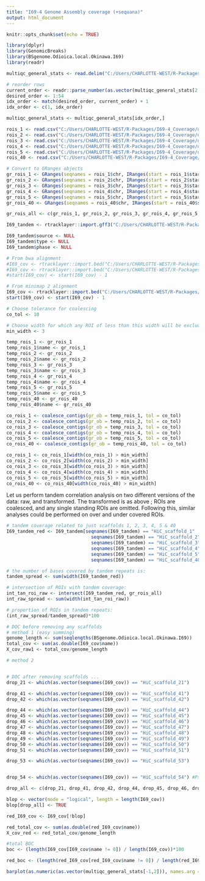 ```yaml
---
title: "I69-4 Genome Assembly coverage (+sequana)"
output: html_document
---
```


```r
knitr::opts_chunk$set(echo = TRUE)
```

```r
library(dplyr)
library(GenomicBreaks)
library(BSgenome.Odioica.local.Okinawa.I69)
library(readr)

```

```r

multiqc_general_stats <- read.delim("C:/Users/CHARLOTTE-WEST/R-Packages/I69-4_Coverage/data/multiqc_general_stats.txt", header=FALSE)

# reorder rows
current_order <- readr::parse_number(as.vector(multiqc_general_stats[2:dim(multiqc_general_stats)[1],1]))
desired_order <- 1:54
idx_order <- match(desired_order, current_order) + 1
idx_order <- c(1, idx_order)

multiqc_general_stats <- multiqc_general_stats[idx_order,]
```


```r
rois_1 <- read.csv("C:/Users/CHARLOTTE-WEST/R-Packages/I69-4_Coverage/data/rois_scaf_1.csv")
rois_2 <- read.csv("C:/Users/CHARLOTTE-WEST/R-Packages/I69-4_Coverage/data/rois_scaf_2.csv")
rois_3 <- read.csv("C:/Users/CHARLOTTE-WEST/R-Packages/I69-4_Coverage/data/rois_scaf_3.csv")
rois_4 <- read.csv("C:/Users/CHARLOTTE-WEST/R-Packages/I69-4_Coverage/data/rois_scaf_4.csv")
rois_5 <- read.csv("C:/Users/CHARLOTTE-WEST/R-Packages/I69-4_Coverage/data/rois_scaf_5.csv")
rois_40 <- read.csv("C:/Users/CHARLOTTE-WEST/R-Packages/I69-4_Coverage/data/rois_scaf_40.csv")

# Convert to GRanges objects
gr_rois_1 <- GRanges(seqnames = rois_1$chr, IRanges(start = rois_1$start, end = rois_1$end -1), seqinfo = seqinfo(BSgenome.Odioica.local.Okinawa.I69))
gr_rois_2 <- GRanges(seqnames = rois_2$chr, IRanges(start = rois_2$start, end = rois_2$end -1), seqinfo = seqinfo(BSgenome.Odioica.local.Okinawa.I69))
gr_rois_3 <- GRanges(seqnames = rois_3$chr, IRanges(start = rois_3$start, end = rois_3$end -1), seqinfo = seqinfo(BSgenome.Odioica.local.Okinawa.I69))
gr_rois_4 <- GRanges(seqnames = rois_4$chr, IRanges(start = rois_4$start, end = rois_4$end -1), seqinfo = seqinfo(BSgenome.Odioica.local.Okinawa.I69))
gr_rois_5 <- GRanges(seqnames = rois_5$chr, IRanges(start = rois_5$start, end = rois_5$end -1), seqinfo = seqinfo(BSgenome.Odioica.local.Okinawa.I69))
gr_rois_40 <- GRanges(seqnames = rois_40$chr, IRanges(start = rois_40$start, end = rois_40$end -1), seqinfo = seqinfo(BSgenome.Odioica.local.Okinawa.I69))

gr_rois_all <- c(gr_rois_1, gr_rois_2, gr_rois_3, gr_rois_4, gr_rois_5, gr_rois_40)
```


```r
I69_tandem <- rtracklayer::import.gff3("C:/Users/CHARLOTTE-WEST/R-Packages/I69-4_Coverage/data/I69-4.tantan.gff3", genome = seqinfo(BSgenome.Odioica.local.Okinawa.I69))

I69_tandem$source <- NULL
I69_tandem$type <- NULL
I69_tandem$phase <- NULL
```


```r
# From bwa alignment
#I69_cov <- rtracklayer::import.bed("C:/Users/CHARLOTTE-WEST/R-Packages/I69-4_Coverage/data/I69-4_cov.bed")
#I69_cov <- rtracklayer::import.bed("C:/Users/CHARLOTTE-WEST/R-Packages/I69-4_Coverage/data/I69-4_coverage.bed")
#start(I69_cov) <- start(I69_cov) - 1

# From minimap 2 alignment
I69_cov <- rtracklayer::import.bed("C:/Users/CHARLOTTE-WEST/R-Packages/I69-4_Coverage/data/I69-4_coverage_2col.bed")
start(I69_cov) <- start(I69_cov) - 1
```


```r
# Choose tolerance for coalescing
co_tol <- 10

# Choose width for which any ROI of less than this width will be excluded
min_width <- 3

temp_rois_1 <- gr_rois_1
temp_rois_1$name <- gr_rois_1
temp_rois_2 <- gr_rois_2
temp_rois_2$name <- gr_rois_2
temp_rois_3 <- gr_rois_3
temp_rois_3$name <- gr_rois_3
temp_rois_4 <- gr_rois_4
temp_rois_4$name <- gr_rois_4
temp_rois_5 <- gr_rois_5
temp_rois_5$name <- gr_rois_5
temp_rois_40 <- gr_rois_40
temp_rois_40$name <- gr_rois_40

co_rois_1 <- coalesce_contigs(gr_ob = temp_rois_1, tol = co_tol)
co_rois_2 <- coalesce_contigs(gr_ob = temp_rois_2, tol = co_tol)
co_rois_3 <- coalesce_contigs(gr_ob = temp_rois_3, tol = co_tol)
co_rois_4 <- coalesce_contigs(gr_ob = temp_rois_4, tol = co_tol)
co_rois_5 <- coalesce_contigs(gr_ob = temp_rois_5, tol = co_tol)
co_rois_40 <- coalesce_contigs(gr_ob = temp_rois_40, tol = co_tol)

co_rois_1 <- co_rois_1[width(co_rois_1) > min_width]
co_rois_2 <- co_rois_2[width(co_rois_2) > min_width]
co_rois_3 <- co_rois_3[width(co_rois_3) > min_width]
co_rois_4 <- co_rois_4[width(co_rois_4) > min_width]
co_rois_5 <- co_rois_5[width(co_rois_5) > min_width]
co_rois_40 <- co_rois_40[width(co_rois_40) > min_width]

```


Let us perform tandem correlation analysis on two different versions of the data: raw, and transformed. The transformed is as above ; ROIs are coalesced, and any single standing ROIs are omitted. Following this, similar analyses could be performed on over and under covered ROIs. 

```r
# tandem coverage related to just scaffolds 1, 2, 3, 4, 5 & 40
I69_tandem_red <- I69_tandem[seqnames(I69_tandem) == "HiC_scaffold_1" | 
                               seqnames(I69_tandem) == "HiC_scaffold_2" | 
                               seqnames(I69_tandem) == "HiC_scaffold_3" | 
                               seqnames(I69_tandem) == "HiC_scaffold_4" | 
                               seqnames(I69_tandem) == "HiC_scaffold_5" | 
                               seqnames(I69_tandem) == "HiC_scaffold_40"]

# the number of bases covered by tandem repeats is:
tandem_spread <- sum(width(I69_tandem_red))

# intersection of ROIs with tandem coverage:
int_tan_roi_raw <- intersect(I69_tandem_red, gr_rois_all)
int_raw_spread <- sum(width(int_tan_roi_raw))

# proportion of ROIs in tandem repeats:
(int_raw_spread/tandem_spread)*100
```


```r
# DOC before removing any scaffolds
# method 1 (easy summing)
genome_length <- sum(seqlengths(BSgenome.Odioica.local.Okinawa.I69))
total_cov <- sum(as.double(I69_cov$name))
X_cov_raw1 <- total_cov/genome_length

# method 2


# DOC after removing scaffolds ...
drop_21 <- which(as.vector(seqnames(I69_cov)) == "HiC_scaffold_21")

drop_41 <- which(as.vector(seqnames(I69_cov)) == "HiC_scaffold_41")
drop_42 <- which(as.vector(seqnames(I69_cov)) == "HiC_scaffold_42")

drop_44 <- which(as.vector(seqnames(I69_cov)) == "HiC_scaffold_44")
drop_45 <- which(as.vector(seqnames(I69_cov)) == "HiC_scaffold_45")
drop_46 <- which(as.vector(seqnames(I69_cov)) == "HiC_scaffold_46")
drop_47 <- which(as.vector(seqnames(I69_cov)) == "HiC_scaffold_47")
drop_48 <- which(as.vector(seqnames(I69_cov)) == "HiC_scaffold_48")
drop_49 <- which(as.vector(seqnames(I69_cov)) == "HiC_scaffold_49")
drop_50 <- which(as.vector(seqnames(I69_cov)) == "HiC_scaffold_50")
drop_51 <- which(as.vector(seqnames(I69_cov)) == "HiC_scaffold_51")

drop_53 <- which(as.vector(seqnames(I69_cov)) == "HiC_scaffold_53")


drop_54 <- which(as.vector(seqnames(I69_cov)) == "HiC_scaffold_54") #Psuedomonas, all other E.coli contamination

drop_all <- c(drop_21, drop_41, drop_42, drop_44, drop_45, drop_46, drop_47, drop_48, drop_49, drop_50, drop_51, drop_53, drop_54)

blop <- vector(mode = "logical", length = length(I69_cov))
blop[drop_all] <- TRUE

red_I69_cov <- I69_cov[!blop]

red_total_cov <- sum(as.double(red_I69_cov$name))
X_cov_red <- red_total_cov/genome_length
```


```r
#total BOC
boc <- (length(I69_cov[I69_cov$name != 0]) / length(I69_cov))*100

red_boc <- (length(red_I69_cov[red_I69_cov$name != 0]) / length(red_I69_cov))*100
```

```r
barplot(as.numeric(as.vector(multiqc_general_stats[-1,2])), names.arg = 1:54, las = 2, main = "Genome DOC", ylab = "DOC", xlab = "HiC Scaffold", ylim = c(0,20000))

```
